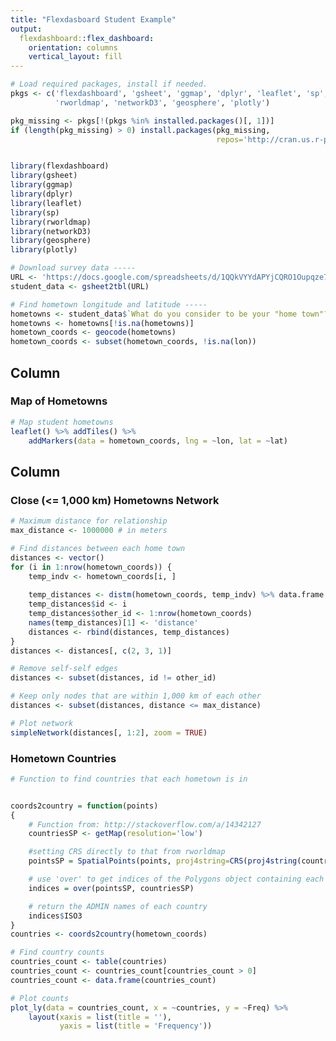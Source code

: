 ```yaml
---
title: "Flexdasboard Student Example"
output: 
  flexdashboard::flex_dashboard:
    orientation: columns
    vertical_layout: fill
---
```


```r
# Load required packages, install if needed.
pkgs <- c('flexdashboard', 'gsheet', 'ggmap', 'dplyr', 'leaflet', 'sp',
          'rworldmap', 'networkD3', 'geosphere', 'plotly')

pkg_missing <- pkgs[!(pkgs %in% installed.packages()[, 1])]
if (length(pkg_missing) > 0) install.packages(pkg_missing, 
                                              repos='http://cran.us.r-project.org')


library(flexdashboard)
library(gsheet)
library(ggmap)
library(dplyr)
library(leaflet)
library(sp)
library(rworldmap)
library(networkD3)
library(geosphere)
library(plotly)

# Download survey data -----
URL <- 'https://docs.google.com/spreadsheets/d/1QQkVYYdAPYjCQRO1Oupqze7Q8WULkfJ_cmDvJERumU4/edit#gid=317007960'
student_data <- gsheet2tbl(URL)

# Find hometown longitude and latitude -----
hometowns <- student_data$`What do you consider to be your "home town"?`
hometowns <- hometowns[!is.na(hometowns)]
hometown_coords <- geocode(hometowns)
hometown_coords <- subset(hometown_coords, !is.na(lon))
```

Column {data-width=650}
-----------------------------------------------------------------------

### Map of Hometowns

```r
# Map student hometowns
leaflet() %>% addTiles() %>%
    addMarkers(data = hometown_coords, lng = ~lon, lat = ~lat)
```

Column {data-width=350}
-----------------------------------------------------------------------

### Close (<= 1,000 km) Hometowns Network

```r
# Maximum distance for relationship
max_distance <- 1000000 # in meters

# Find distances between each home town
distances <- vector()
for (i in 1:nrow(hometown_coords)) {
    temp_indv <- hometown_coords[i, ]
    
    temp_distances <- distm(hometown_coords, temp_indv) %>% data.frame
    temp_distances$id <- i
    temp_distances$other_id <- 1:nrow(hometown_coords)
    names(temp_distances)[1] <- 'distance'
    distances <- rbind(distances, temp_distances)
}
distances <- distances[, c(2, 3, 1)]

# Remove self-self edges
distances <- subset(distances, id != other_id)

# Keep only nodes that are within 1,000 km of each other
distances <- subset(distances, distance <= max_distance)

# Plot network
simpleNetwork(distances[, 1:2], zoom = TRUE)
```

### Hometown Countries

```r
# Function to find countries that each hometown is in


coords2country = function(points)
{  
    # Function from: http://stackoverflow.com/a/14342127
    countriesSP <- getMap(resolution='low')

    #setting CRS directly to that from rworldmap
    pointsSP = SpatialPoints(points, proj4string=CRS(proj4string(countriesSP)))  

    # use 'over' to get indices of the Polygons object containing each point 
    indices = over(pointsSP, countriesSP)

    # return the ADMIN names of each country
    indices$ISO3  
}
countries <- coords2country(hometown_coords)

# Find country counts
countries_count <- table(countries)
countries_count <- countries_count[countries_count > 0] 
countries_count <- data.frame(countries_count)

# Plot counts
plot_ly(data = countries_count, x = ~countries, y = ~Freq) %>%
    layout(xaxis = list(title = ''),
           yaxis = list(title = 'Frequency'))
```

